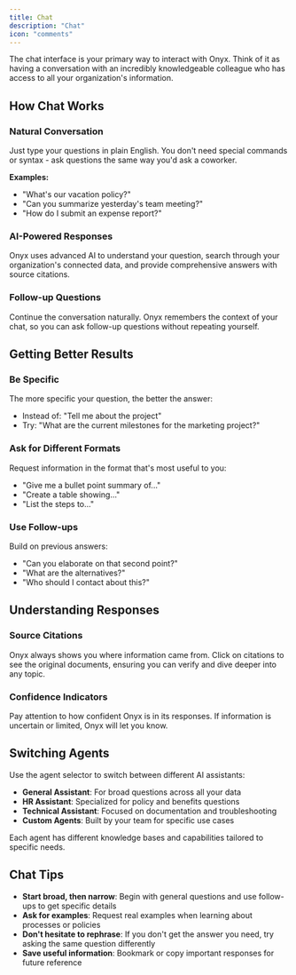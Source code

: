 ```yaml
---
title: Chat
description: "Chat"
icon: "comments"
---
```


The chat interface is your primary way to interact with Onyx. Think of it as having a conversation with an incredibly knowledgeable colleague who has access to all your organization's information.

## How Chat Works

### **Natural Conversation**
Just type your questions in plain English. You don't need special commands or syntax - ask questions the same way you'd ask a coworker.

**Examples:**
- "What's our vacation policy?"
- "Can you summarize yesterday's team meeting?"
- "How do I submit an expense report?"

### **AI-Powered Responses**
Onyx uses advanced AI to understand your question, search through your organization's connected data, and provide comprehensive answers with source citations.

### **Follow-up Questions**
Continue the conversation naturally. Onyx remembers the context of your chat, so you can ask follow-up questions without repeating yourself.

## Getting Better Results

### **Be Specific**
The more specific your question, the better the answer:
- Instead of: "Tell me about the project"
- Try: "What are the current milestones for the marketing project?"

### **Ask for Different Formats**
Request information in the format that's most useful to you:
- "Give me a bullet point summary of..."
- "Create a table showing..."
- "List the steps to..."

### **Use Follow-ups**
Build on previous answers:
- "Can you elaborate on that second point?"
- "What are the alternatives?"
- "Who should I contact about this?"

## Understanding Responses

### **Source Citations**
Onyx always shows you where information came from. Click on citations to see the original documents, ensuring you can verify and dive deeper into any topic.

### **Confidence Indicators**
Pay attention to how confident Onyx is in its responses. If information is uncertain or limited, Onyx will let you know.

## Switching Agents

Use the agent selector to switch between different AI assistants:
- **General Assistant**: For broad questions across all your data
- **HR Assistant**: Specialized for policy and benefits questions  
- **Technical Assistant**: Focused on documentation and troubleshooting
- **Custom Agents**: Built by your team for specific use cases

Each agent has different knowledge bases and capabilities tailored to specific needs.

## Chat Tips

- **Start broad, then narrow**: Begin with general questions and use follow-ups to get specific details
- **Ask for examples**: Request real examples when learning about processes or policies
- **Don't hesitate to rephrase**: If you don't get the answer you need, try asking the same question differently
- **Save useful information**: Bookmark or copy important responses for future reference